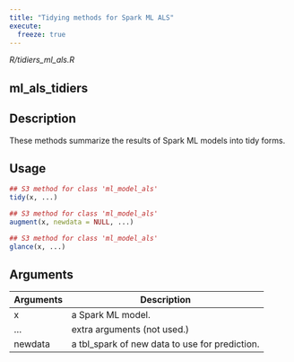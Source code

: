 ```yaml
---
title: "Tidying methods for Spark ML ALS"
execute:
  freeze: true
---
```


*R/tidiers_ml_als.R*

## ml_als_tidiers

## Description
These methods summarize the results of Spark ML models into tidy forms. 


## Usage
```r
## S3 method for class 'ml_model_als'
tidy(x, ...) 

## S3 method for class 'ml_model_als'
augment(x, newdata = NULL, ...) 

## S3 method for class 'ml_model_als'
glance(x, ...) 
```

## Arguments
|Arguments|Description|
|---|---|
| x | a Spark ML model. |
| ... | extra arguments (not used.) |
| newdata | a tbl_spark of new data to use for prediction. |







